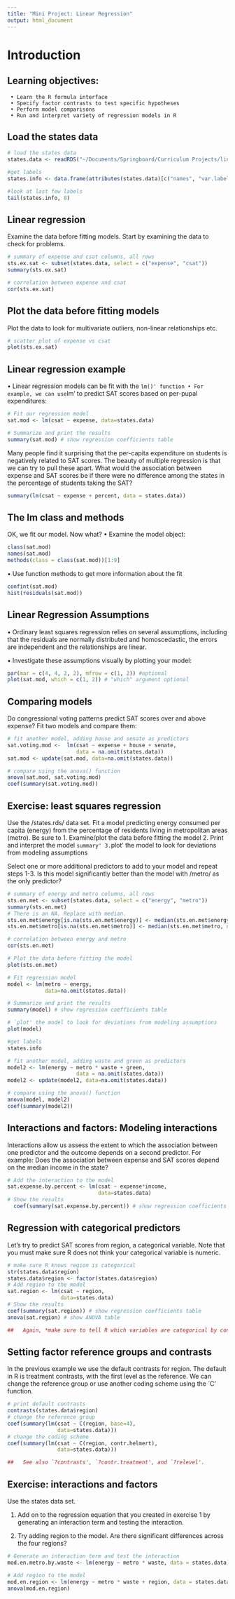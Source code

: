 ```yaml
---
title: "Mini Project: Linear Regression"
output: html_document
---
```


#  Introduction
## Learning objectives:
     • Learn the R formula interface
     • Specify factor contrasts to test specific hypotheses
     • Perform model comparisons
     • Run and interpret variety of regression models in R

## Load the states data
```r
# load the states data
states.data <- readRDS("~/Documents/Springboard/Curriculum Projects/linear_regression/dataSets/states.rds") 

#get labels
states.info <- data.frame(attributes(states.data)[c("names", "var.labels")])

#look at last few labels
tail(states.info, 8)
```

## Linear regression
Examine the data before fitting models. Start by examining the data to check for problems.

```r
# summary of expense and csat columns, all rows
sts.ex.sat <- subset(states.data, select = c("expense", "csat"))
summary(sts.ex.sat)

# correlation between expense and csat
cor(sts.ex.sat)
```

## Plot the data before fitting models
Plot the data to look for multivariate outliers, non-linear relationships etc.

```r
# scatter plot of expense vs csat
plot(sts.ex.sat)
```

## Linear regression example

• Linear regression models can be fit with the `lm()' function
• For example, we can use `lm' to predict SAT scores based on per-pupal expenditures:

```r
# Fit our regression model
sat.mod <- lm(csat ~ expense, data=states.data)

# Summarize and print the results
summary(sat.mod) # show regression coefficients table

```

Many people find it surprising that the per-capita expenditure on students is negatively related to SAT scores. The beauty of multiple regression is that we can try to pull these apart. What would the association between expense and SAT scores be if there were no difference among the states in the percentage of students taking the SAT?

```r
summary(lm(csat ~ expense + percent, data = states.data))
```

## The lm class and methods
OK, we fit our model. Now what?
• Examine the model object:
```r
class(sat.mod)
names(sat.mod)
methods(class = class(sat.mod))[1:9]
```

• Use function methods to get more information about the fit

```r
confint(sat.mod)
hist(residuals(sat.mod))
```

## Linear Regression Assumptions

• Ordinary least squares regression relies on several assumptions, including that the residuals are normally distributed and homoscedastic, the errors are independent and the relationships are linear.

• Investigate these assumptions visually by plotting your model:

```r
par(mar = c(4, 4, 2, 2), mfrow = c(1, 2)) #optional
plot(sat.mod, which = c(1, 2)) # "which" argument optional
```

## Comparing models
Do congressional voting patterns predict SAT scores over and above expense? Fit two models and compare them:

```r
# fit another model, adding house and senate as predictors
sat.voting.mod <-  lm(csat ~ expense + house + senate,
                      data = na.omit(states.data))
sat.mod <- update(sat.mod, data=na.omit(states.data))

# compare using the anova() function
anova(sat.mod, sat.voting.mod)
coef(summary(sat.voting.mod))

```

## Exercise: least squares regression

Use the /states.rds/ data set. Fit a model predicting energy consumed per capita (energy) from the percentage of residents living in metropolitan areas (metro). Be sure to
1. Examine/plot the data before fitting the model
2. Print and interpret the model `summary'
3. `plot' the model to look for deviations from modeling assumptions

Select one or more additional predictors to add to your model and repeat steps 1-3. Is this model significantly better than the model with /metro/ as the only predictor?

```r
# summary of energy and metro columns, all rows
sts.en.met <- subset(states.data, select = c("energy", "metro"))
summary(sts.en.met)
# There is an NA. Replace with median.
sts.en.met$energy[is.na(sts.en.met$energy)] <- median(sts.en.met$energy, na.rm=TRUE)
sts.en.met$metro[is.na(sts.en.met$metro)] <- median(sts.en.met$metro, na.rm=TRUE)

# correlation between energy and metro
cor(sts.en.met)

# Plot the data before fitting the model
plot(sts.en.met)

# Fit regression model
model <- lm(metro ~ energy, 
            data=na.omit(states.data))

# Summarize and print the results
summary(model) # show regression coefficients table

# `plot' the model to look for deviations from modeling assumptions
plot(model)

#get labels
states.info

# fit another model, adding waste and green as predictors
model2 <- lm(energy ~ metro * waste + green,
                      data = na.omit(states.data))
model2 <- update(model2, data=na.omit(states.data))

# compare using the anova() function
anova(model, model2)
coef(summary(model2))

```


## Interactions and factors: Modeling interactions

Interactions allow us assess the extent to which the association between one predictor and the outcome depends on a second predictor. For example: Does the association between expense and SAT scores depend on the median income in the state?

```r
# Add the interaction to the model
sat.expense.by.percent <- lm(csat ~ expense*income,
                             data=states.data) 
# Show the results
  coef(summary(sat.expense.by.percent)) # show regression coefficients table

```

## Regression with categorical predictors

Let's try to predict SAT scores from region, a categorical variable. Note that you must make sure R does not think your categorical variable is numeric.

```r
# make sure R knows region is categorical
str(states.data$region)
states.data$region <- factor(states.data$region)
# Add region to the model
sat.region <- lm(csat ~ region,
                 data=states.data) 
# Show the results
coef(summary(sat.region)) # show regression coefficients table
anova(sat.region) # show ANOVA table

##   Again, *make sure to tell R which variables are categorical by converting them to factors!*

```

## Setting factor reference groups and contrasts

In the previous example we use the default contrasts for region. The default in R is treatment contrasts, with the first level as the reference. We can change the reference group or use another coding scheme using the `C' function.

```r
# print default contrasts
contrasts(states.data$region)
# change the reference group
coef(summary(lm(csat ~ C(region, base=4),
                data=states.data)))
# change the coding scheme
coef(summary(lm(csat ~ C(region, contr.helmert),
                data=states.data)))

##   See also `?contrasts', `?contr.treatment', and `?relevel'.

```

## Exercise: interactions and factors

Use the states data set.

1. Add on to the regression equation that you created in exercise 1 by generating an interaction term and testing the interaction.

2. Try adding region to the model. Are there significant differences across the four regions?

```r
# Generate an interaction term and test the interaction
mod.en.metro.by.waste <- lm(energy ~ metro * waste, data = states.data)

# Add region to the model
mod.en.region <- lm(energy ~ metro * waste + region, data = states.data)
anova(mod.en.region)
```

